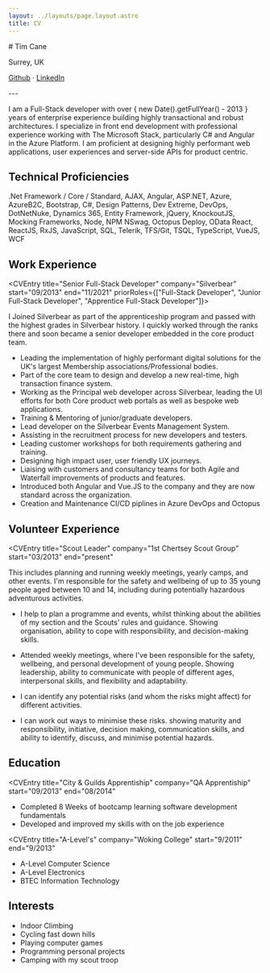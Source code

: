 ```yaml
---
layout: ../layouts/page.layout.astro
title: CV
---
```



<div className="text-center">
# Tim Cane

Surrey, UK

[Github](https://github.com/TimCane) · [LinkedIn](https://www.linkedin.com/in/timcane/)
</div>

<div className="py-4">
---
</div>


I am a Full-Stack developer with over { new Date().getFullYear() - 2013 } years of enterprise experience building highly transactional and robust architectures. I specialize in front end development with professional experience working with The Microsoft Stack, particularly C# and Angular in the Azure Platform. I am proficient at designing highly performant web applications, user experiences and server-side APIs for product centric.

## Technical Proficiencies

.Net Framework / Core / Standard, AJAX, Angular, ASP.NET, Azure, AzureB2C, Bootstrap, C#, Design Patterns, Dev Extreme, DevOps, DotNetNuke, Dynamics 365, Entity Framework, jQuery, KnockoutJS, Mocking Frameworks, Node, NPM NSwag, Octopus Deploy, OData
React, ReactJS, RxJS, JavaScript, SQL, Telerik, TFS/Git, TSQL, TypeScript, VueJS, WCF

## Work Experience

<CVEntry
  title="Senior Developer"
  company="CloudAttribution"
  start="12/2021"
  end="present"
/>

<CVEntry title="Senior Full-Stack Developer" company="Silverbear" start="09/2013" end="11/2021" priorRoles={["Full-Stack Developer", "Junior Full-Stack Developer", "Apprentice Full-Stack Developer"]}>

I Joined Silverbear as part of the apprenticeship program and passed with the highest grades in
Silverbear history. I quickly worked through the ranks there and soon became a senior developer
embedded in the core product team.

- Leading the implementation of highly performant digital solutions for the UK's largest Membership associations/Professional bodies.
- Part of the core team to design and develop a new real-time, high transaction finance system.
- Working as the Principal web developer across Silverbear, leading the UI efforts for both Core product web portals as well as bespoke web applications.
- Training & Mentoring of junior/graduate developers.
- Lead developer on the Silverbear Events Management System.
- Assisting in the recruitment process for new developers and testers.
- Leading customer workshops for both requirements gathering and training.
- Designing high impact user, user friendly UX journeys.
- Liaising with customers and consultancy teams for both Agile and Waterfall improvements of products and features.
- Introduced both Angular and Vue.JS to the company and they are now standard across the organization.
- Creation and Maintenance CI/CD piplines in Azure DevOps and Octopus

</CVEntry>

## Volunteer Experience

<CVEntry
  title="Scout Leader"
  company="1st Chertsey Scout Group"
  start="03/2013"
  end="present"
>
This includes planning and running weekly meetings, yearly camps, and other events. I'm responsible for the safety and wellbeing of up to 35 young people aged between 10 and 14, including during potentially hazardous adventurous activities.

- I help to plan a programme and events, whilst thinking about the abilities of my section and the Scouts' rules and guidance. Showing organisation, ability to cope with responsibility, and decision-making skills.
- Attended weekly meetings, where I've been responsible for the safety, wellbeing, and personal development of young people. Showing leadership, ability to communicate with people of different ages, interpersonal skills, and flexibility and adaptability.

- I can identify any potential risks (and whom the risks might affect) for different activities.
- I can work out ways to minimise these risks. showing maturity and responsibility, initiative, decision making, communication skills, and ability to identify, discuss, and minimise potential hazards.
</CVEntry>

## Education

<CVEntry
  title="City & Guilds Apprentiship"
  company="QA Apprentiship"
  start="09/2013"
  end="08/2014"
>
- Completed 8 Weeks of bootcamp learning software development fundamentals
- Developed and improved my skills with on the job experience
</CVEntry>

<CVEntry
  title="A-Level's"
  company="Woking College"
  start="9/2011"
  end="9/2013"
>
- A-Level Computer Science
- A-Level Electronics
- BTEC Information Technology
</CVEntry>

## Interests

- Indoor Climbing
- Cycling fast down hills
- Playing computer games
- Programming personal projects
- Camping with my scout troop
